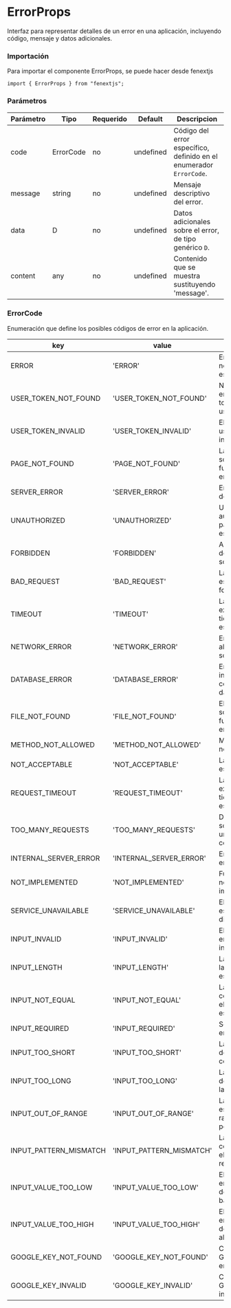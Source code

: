 # ErrorProps

Interfaz para representar detalles de un error en una aplicación, incluyendo código, mensaje y datos adicionales.

### Importación

Para importar el componente ErrorProps, se puede hacer desde fenextjs

```tsx copy
import { ErrorProps } from "fenextjs";
```

### Parámetros

| Parámetro | Tipo      | Requerido | Default   | Descripcion                                                         |
| --------- | --------- | --------- | --------- | ------------------------------------------------------------------- |
| code      | ErrorCode | no        | undefined | Código del error específico, definido en el enumerador `ErrorCode`. |
| message   | string    | no        | undefined | Mensaje descriptivo del error.                                      |
| data      | D         | no        | undefined | Datos adicionales sobre el error, de tipo genérico `D`.             |
| content   | any       | no        | undefined | Contenido que se muestra sustituyendo 'message'.                    |

### ErrorCode

Enumeración que define los posibles códigos de error en la aplicación.

| key                    | value                    | description                                      |
| ---------------------- | ------------------------ | ------------------------------------------------ |
| ERROR                  | 'ERROR'                  | Error general no especificado.                   |
| USER_TOKEN_NOT_FOUND   | 'USER_TOKEN_NOT_FOUND'   | No se encontró el token de usuario.              |
| USER_TOKEN_INVALID     | 'USER_TOKEN_INVALID'     | El token de usuario es inválido.                 |
| PAGE_NOT_FOUND         | 'PAGE_NOT_FOUND'         | La página solicitada no fue encontrada.          |
| SERVER_ERROR           | 'SERVER_ERROR'           | Error general del servidor.                      |
| UNAUTHORIZED           | 'UNAUTHORIZED'           | Usuario no autorizado para realizar esta acción. |
| FORBIDDEN              | 'FORBIDDEN'              | Acceso denegado a la solicitud.                  |
| BAD_REQUEST            | 'BAD_REQUEST'            | La solicitud está mal formada.                   |
| TIMEOUT                | 'TIMEOUT'                | La solicitud ha excedido el tiempo de espera.    |
| NETWORK_ERROR          | 'NETWORK_ERROR'          | Error en la red al realizar la solicitud.        |
| DATABASE_ERROR         | 'DATABASE_ERROR'         | Error al interactuar con la base de datos.       |
| FILE_NOT_FOUND         | 'FILE_NOT_FOUND'         | El archivo solicitado no fue encontrado.         |
| METHOD_NOT_ALLOWED     | 'METHOD_NOT_ALLOWED'     | Método HTTP no permitido.                        |
| NOT_ACCEPTABLE         | 'NOT_ACCEPTABLE'         | La solicitud no es aceptable.                    |
| REQUEST_TIMEOUT        | 'REQUEST_TIMEOUT'        | La solicitud excedió el tiempo de espera.        |
| TOO_MANY_REQUESTS      | 'TOO_MANY_REQUESTS'      | Demasiadas solicitudes en un tiempo corto.       |
| INTERNAL_SERVER_ERROR  | 'INTERNAL_SERVER_ERROR'  | Error interno en el servidor.                    |
| NOT_IMPLEMENTED        | 'NOT_IMPLEMENTED'        | Funcionalidad no implementada.                   |
| SERVICE_UNAVAILABLE    | 'SERVICE_UNAVAILABLE'    | El servicio no está disponible.                  |
| INPUT_INVALID          | 'INPUT_INVALID'          | El valor de entrada es inválido.                 |
| INPUT_LENGTH           | 'INPUT_LENGTH'           | La longitud de la entrada no es válida.          |
| INPUT_NOT_EQUAL        | 'INPUT_NOT_EQUAL'        | La entrada no coincide con el valor esperado.    |
| INPUT_REQUIRED         | 'INPUT_REQUIRED'         | Se requiere la entrada.                          |
| INPUT_TOO_SHORT        | 'INPUT_TOO_SHORT'        | La entrada es demasiado corta.                   |
| INPUT_TOO_LONG         | 'INPUT_TOO_LONG'         | La entrada es demasiado larga.                   |
| INPUT_OUT_OF_RANGE     | 'INPUT_OUT_OF_RANGE'     | La entrada está fuera del rango permitido.       |
| INPUT_PATTERN_MISMATCH | 'INPUT_PATTERN_MISMATCH' | La entrada no coincide con el patrón requerido.  |
| INPUT_VALUE_TOO_LOW    | 'INPUT_VALUE_TOO_LOW'    | El valor de entrada es demasiado bajo.           |
| INPUT_VALUE_TOO_HIGH   | 'INPUT_VALUE_TOO_HIGH'   | El valor de entrada es demasiado alto.           |
| GOOGLE_KEY_NOT_FOUND   | 'GOOGLE_KEY_NOT_FOUND'   | Clave de Google no encontrada.                   |
| GOOGLE_KEY_INVALID     | 'GOOGLE_KEY_INVALID'     | Clave de Google inválida.                        |
